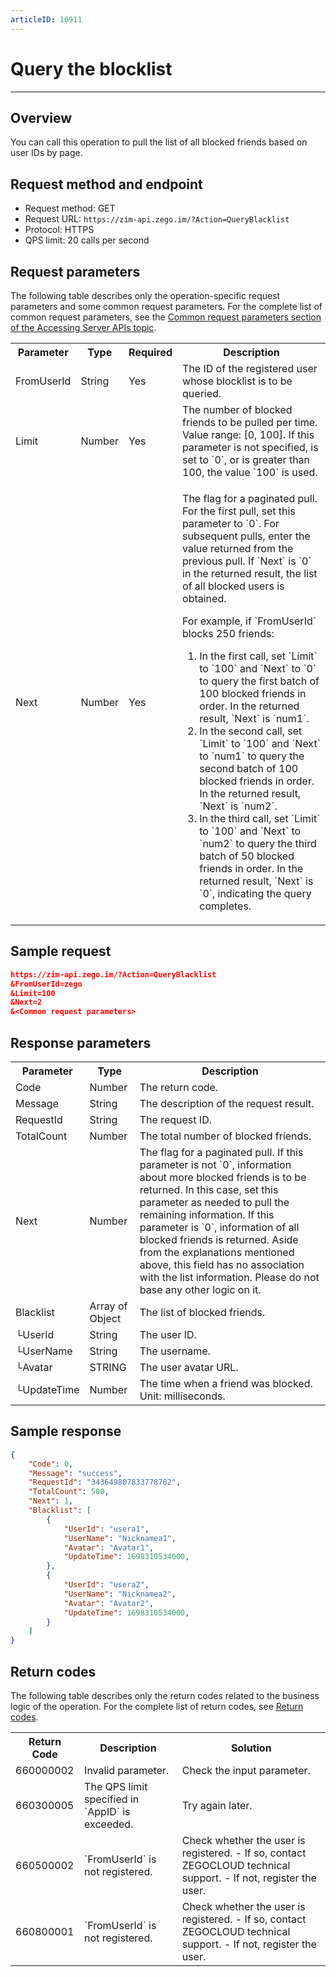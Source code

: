 ```yaml
---
articleID: 16911
---
```


# Query the blocklist

- - -


## Overview

You can call this operation to pull the list of all blocked friends based on user IDs by page.

## Request method and endpoint

- Request method: GET
- Request URL: `https://zim-api.zego.im/?Action=QueryBlacklist`
- Protocol: HTTPS
- QPS limit: 20 calls per second

## Request parameters

The following table describes only the operation-specific request parameters and some common request parameters. For the complete list of common request parameters, see the [Common request parameters section of the Accessing Server APIs topic](../Accessing%20Server%20APIs.mdx#public-request-parameters).

<table>

<tbody><tr>
<th>Parameter</th>
<th>Type</th>
<th>Required</th>
<th>Description</th>
</tr>
<tr>
<td>FromUserId</td>
<td>String</td>
<td>Yes</td>
<td>The ID of the registered user whose blocklist is to be queried.</td>
</tr>
<tr>
<td>Limit</td>
<td>Number</td>
<td>Yes</td>
<td>The number of blocked friends to be pulled per time. Value range: [0, 100]. If this parameter is not specified, is set to `0`, or is greater than 100, the value `100` is used.</td>
</tr>
<tr>
<td>Next</td>
<td>Number</td>
<td>Yes</td>
<td><p>The flag for a paginated pull. For the first pull, set this parameter to `0`. For subsequent pulls, enter the value returned from the previous pull. If `Next` is `0` in the returned result, the list of all blocked users is obtained.</p><p>For example, if `FromUserId` blocks 250 friends:</p><ol><li>In the first call, set `Limit` to `100` and `Next` to `0` to query the first batch of 100 blocked friends in order. In the returned result, `Next` is `num1`.</li><li>In the second call, set `Limit` to `100` and `Next` to `num1` to query the second batch of 100 blocked friends in order. In the returned result, `Next` is `num2`.</li><li>In the third call, set `Limit` to `100` and `Next` to `num2` to query the third batch of 50 blocked friends in order. In the returned result, `Next` is `0`, indicating the query completes.</li></ol><p></p></td>
</tr>
</tbody></table>

## Sample request

```json
https://zim-api.zego.im/?Action=QueryBlacklist
&FromUserId=zego
&Limit=100
&Next=2
&<Common request parameters>
```

## Response parameters

<table class="collapsible-table" >
<tbody><tr data-row-level="1">
<th>Parameter</th>
<th>Type</th>
<th>Description</th>
</tr>
<tr data-row-level="2">
<td>Code</td>
<td>Number</td>
<td>The return code.</td>
</tr>
<tr data-row-level="3">
<td>Message</td>
<td>String</td>
<td>The description of the request result.</td>
</tr>
<tr data-row-level="4">
<td>RequestId</td>
<td>String</td>
<td>The request ID.</td>
</tr>
<tr data-row-level="5">
<td>TotalCount</td>
<td>Number</td>
<td>The total number of blocked friends.</td>
</tr>
<tr data-row-level="6">
<td>Next</td>
<td>Number</td>
<td>The flag for a paginated pull. If this parameter is not `0`, information about more blocked friends is to be returned. In this case, set this parameter as needed to pull the remaining information. If this parameter is `0`, information of all blocked friends is returned. <Note>Aside from the explanations mentioned above, this field has no association with the list information. Please do not base any other logic on it.</Note></td>
</tr>
<tr data-row-level="7" data-row-child="true">
<td>Blacklist</td>
<td>Array of Object</td>
<td>The list of blocked friends.</td>
</tr>
<tr data-row-level="7-1">
<td>└UserId</td>
<td>String</td>
<td>The user ID.</td>
</tr>
<tr data-row-level="7-2">
<td>└UserName</td>
<td>String</td>
<td>The username.</td>
</tr>
<tr data-row-level="7-3">
<td>└Avatar</td>
<td>STRING</td>
<td>The user avatar URL.</td>
</tr>
<tr data-row-level="7-4">
<td>└UpdateTime</td>
<td>Number</td>
<td>The time when a friend was blocked. Unit: milliseconds.</td>
</tr>
</tbody></table>

## Sample response

```json
{
    "Code": 0,
    "Message": "success",
    "RequestId": "343649807833778782",
    "TotalCount": 500,
    "Next": 1,
    "Blacklist": [
        {
            "UserId": "usera1",
            "UserName": "Nicknamea1",
            "Avatar": "Avatar1",
            "UpdateTime": 1698310534000,
        },
        {
            "UserId": "usera2",
            "UserName": "Nicknamea2",
            "Avatar": "Avatar2",
            "UpdateTime": 1698310534000,
        }
    ]
}
```

## Return codes

The following table describes only the return codes related to the business logic of the operation. For the complete list of return codes, see [Return codes](../Return%20codes.mdx).

<table>

<tbody><tr>
<th>Return Code</th>
<th>Description</th>
<th>Solution</th>
</tr>
<tr>
<td>660000002</td>
<td>Invalid parameter.</td>
<td>Check the input parameter.</td>
</tr>
<tr>
<td>660300005</td>
<td>The QPS limit specified in `AppID` is exceeded.</td>
<td>Try again later.</td>
</tr>
<tr>
<td>660500002</td>
<td>`FromUserId` is not registered.</td>
<td>Check whether the user is registered. - If so, contact ZEGOCLOUD technical support. - If not, register the user.</td>
</tr>
<tr>
<td>660800001</td>
<td>`FromUserId` is not registered.</td>
<td>Check whether the user is registered. - If so, contact ZEGOCLOUD technical support. - If not, register the user.</td>
</tr>
</tbody></table>
